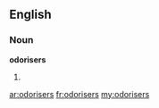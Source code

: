 ==English==
===Noun===
'''odorisers'''

#{{plural of|[[odoriser]]}}

[[ar:odorisers]]
[[fr:odorisers]]
[[my:odorisers]]